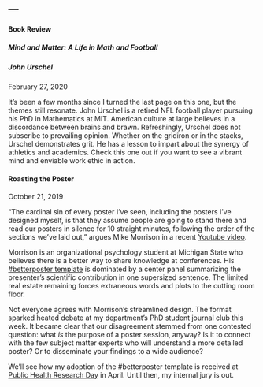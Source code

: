 ---
---

<link rel="stylesheet" href="styles.css" type="text/css">

#### Book Review  
##### Mind and Matter: A Life in Math and Football  
##### John Urschel  

February 27, 2020

It's been a few months since I turned the last page on this one, but the themes still resonate. John Urschel is a retired NFL football player pursuing his PhD in Mathematics at MIT. American culture at large believes in a discordance between brains and brawn. Refreshingly, Urschel does not subscribe to prevailing opinion. Whether on the gridiron or in the stacks, Urschel demonstrates grit. He has a lesson to impart about the synergy of athletics and academics. Check this one out if you want to see a vibrant mind and enviable work ethic in action.  




#### Roasting the Poster

October 21, 2019  

"The cardinal sin of every poster I've seen, including the posters I've designed myself, is that they assume people are going to stand there and read our posters in silence for 10 straight minutes, following the order of the sections we've laid out," argues Mike Morrison in a recent [Youtube video](https://www.youtube.com/watch?v=1RwJbhkCA58).

Morrison is an organizational psychology student at Michigan State who believes there is a better way to share knowledge at conferences. His [#betterposter template](https://osf.io/ef53g/) is dominated by a center panel summarizing the presenter's scientific contribution in one supersized sentence. The limited real estate remaining forces extraneous words and plots to the cutting room floor.

Not everyone agrees with Morrison's streamlined design. The format sparked heated debate at my department's PhD student journal club this week. It became clear that our disagreement stemmed from one contested question: what _is_ the purpose of a poster session, anyway? Is it to connect with the few subject matter experts who will understand a more detailed poster? Or to disseminate your findings to a wide audience?

We'll see how my adoption of the #betterposter template is received at [Public Health Research Day](https://www.brown.edu/academics/public-health/public-health-research-day) in April. Until then, my internal jury is out.
